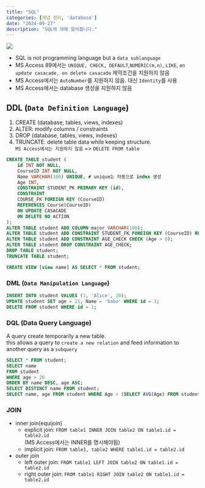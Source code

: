 ```yaml
---
title: "SQL"
categories: [개념 정리, 'database']
date: "2024-09-27"
description: "SQL에 대해 알아봅니다."
---
```


![](/img/db-thumb.jpg){.post-thumbnail}

- SQL is not programming language but a `data sublanguage`
- MS Access 89에서는 `UNIQUE, CHECK, DEFAULT`,`NUMERIC(m,n)`, `LIKE`, `on update casacade, on delete casacade` 제약조건을 지원하지 않음
- MS Access에서는 `AutoNumber`를 지원하지 않음. 대신 `Identity`를 사용
- MS Access에서는 database 생성을 지원하지 않음

## DDL (`Data Definition Language`)
1. CREATE (database, tables, views, indexes)
2. ALTER: modify columns / constraints
3. DROP (database, tables, views, indexes)
4. TRUNCATE: delete table data while keeping structure.  
   `MS Access에서는 지원하지 않음` => `DELETE FROM table`

```sql
CREATE TABLE student (
    id INT NOT NULL,
    CourseID INT NOT NULL,
    Name VARCHAR(100) UNIQUE, # unique는 자동으로 index 생성
    Age INT,
    CONSTRAINT STUDENT_PK PRIMARY KEY (id),
    CONSTRAINT 
    COURSE_FK FOREIGN KEY (CourseID) 
    REFERENCES Course(CourseID) 
    ON UPDATE CASACADE 
    ON DELETE NO ACTION
);
ALTER TABLE student ADD COLUMN major VARCHAR(100);
ALTER TABLE student ADD CONSTRAINT STUDENT_FK FOREIGN KEY (CourseID) REFERENCES Course(CourseID) ON DELETE CASCADE;
ALTER TABLE student ADD CONSTRAINT AGE_CHECK CHECK (Age > 0);
ALTER TABLE student DROP CONSTRAINT AGE_CHECK;
DROP TABLE student;
TRUNCATE TABLE student;

CREATE VIEW [view name] AS SELECT * FROM student;
```

### DML (`Data Manipulation Language`)
```sql
INSERT INTO student VALUES (1, 'Alice', 20);
UPDATE student SET age = 21, Name = 'babo' WHERE id = 1;
DELETE FROM student WHERE id = 1;
```

### DQL (Data Query Language)
A query create temporarily a new table.  
this allows a query to `create a new relation` and feed information to another query as a `subquery`

```sql
SELECT * FROM student;
SELECT name 
FROM student 
WHERE age > 20
ORDER BY name DESC, age ASC;
SELECT DISTINCT name FROM student;
SELECT name, age FROM student WHERE Age > (SELECT AVG(Age) FROM student);
```

### JOIN
- inner join(equijoin)
  - explicit join: `FROM table1 INNER JOIN table2 ON table1.id = table2.id`  
    (MS Access에서는 INNER를 명시해야됨)
  - implicit join: `FROM table1, table2 WHERE table1.id = table2.id`
- outer join
  - left outer join: `FROM table1 LEFT JOIN table2 ON table1.id = table2.id`
  - right outer join: `FROM table1 RIGHT JOIN table2 ON table1.id = table2.id`
